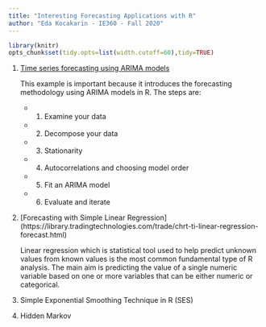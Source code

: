 ```yaml
---
title: "Interesting Forecasting Applications with R"
author: "Eda Kocakarin - IE360 - Fall 2020"
---
```

```r
library(knitr)
opts_chunk$set(tidy.opts=list(width.cutoff=60),tidy=TRUE)
```

1. [Time series forecasting using ARIMA models](https://blogs.oracle.com/datascience/introduction-to-forecasting-with-arima-in-r)

    This example is important because it introduces the forecasting methodology using ARIMA models in R. The steps are:
    
    + 1. Examine your data
   +  2. Decompose your data
   + 3. Stationarity
   + 4. Autocorrelations and choosing model order
   + 5. Fit an ARIMA model
   + 6. Evaluate and iterate
    

2. [Forecasting with Simple Linear Regression] (https://library.tradingtechnologies.com/trade/chrt-ti-linear-regression-forecast.html)


   Linear regression which is statistical tool used to help predict unknown values from known values is the most common fundamental type of R analysis. The main aim is predicting the value of a single numeric variable based on one or more variables that can be either numeric or categorical. 
   
   
3. Simple Exponential Smoothing Technique in R (SES)
4. Hidden Markov


